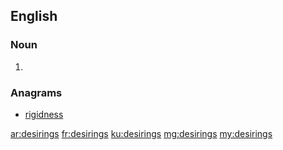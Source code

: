 ==English==

===Noun===
{{head|en}}

# {{plural of|desiring}}

===Anagrams===
* [[rigidness#English|rigidness]]

[[ar:desirings]]
[[fr:desirings]]
[[ku:desirings]]
[[mg:desirings]]
[[my:desirings]]